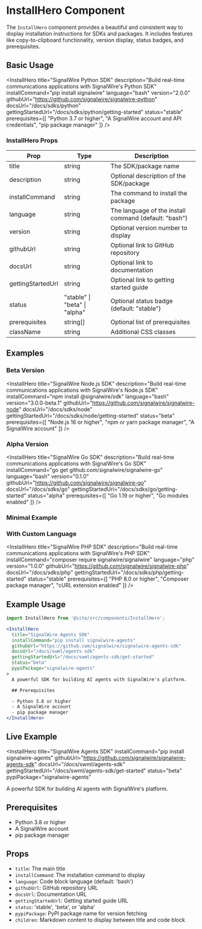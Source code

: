 # InstallHero Component


The `InstallHero` component provides a beautiful and consistent way to display installation instructions for SDKs and packages. It includes features like copy-to-clipboard functionality, version display, status badges, and prerequisites.

## Basic Usage

<InstallHero
  title="SignalWire Python SDK"
  description="Build real-time communications applications with SignalWire's Python SDK"
  installCommand="pip install signalwire"
  language="bash"
  version="2.0.0"
  githubUrl="https://github.com/signalwire/signalwire-python"
  docsUrl="/docs/sdks/python"
  gettingStartedUrl="/docs/sdks/python/getting-started"
  status="stable"
  prerequisites={[
    "Python 3.7 or higher",
    "A SignalWire account and API credentials",
    "pip package manager"
  ]}
/>

### InstallHero Props

| Prop | Type | Description |
|------|------|-------------|
| title | string | The SDK/package name |
| description | string | Optional description of the SDK/package |
| installCommand | string | The command to install the package |
| language | string | The language of the install command (default: "bash") |
| version | string | Optional version number to display |
| githubUrl | string | Optional link to GitHub repository |
| docsUrl | string | Optional link to documentation |
| gettingStartedUrl | string | Optional link to getting started guide |
| status | "stable" \| "beta" \| "alpha" | Optional status badge (default: "stable") |
| prerequisites | string[] | Optional list of prerequisites |
| className | string | Additional CSS classes |

## Examples

### Beta Version

<InstallHero
  title="SignalWire Node.js SDK"
  description="Build real-time communications applications with SignalWire's Node.js SDK"
  installCommand="npm install @signalwire/sdk"
  language="bash"
  version="3.0.0-beta.1"
  githubUrl="https://github.com/signalwire/signalwire-node"
  docsUrl="/docs/sdks/node"
  gettingStartedUrl="/docs/sdks/node/getting-started"
  status="beta"
  prerequisites={[
    "Node.js 16 or higher",
    "npm or yarn package manager",
    "A SignalWire account"
  ]}
/>

### Alpha Version

<InstallHero
  title="SignalWire Go SDK"
  description="Build real-time communications applications with SignalWire's Go SDK"
  installCommand="go get github.com/signalwire/signalwire-go"
  language="bash"
  version="0.1.0"
  githubUrl="https://github.com/signalwire/signalwire-go"
  docsUrl="/docs/sdks/go"
  gettingStartedUrl="/docs/sdks/go/getting-started"
  status="alpha"
  prerequisites={[
    "Go 1.19 or higher",
    "Go modules enabled"
  ]}
/>

### Minimal Example

<InstallHero
  title="SignalWire Ruby SDK"
  installCommand="gem install signalwire"
  language="bash"
/>

### With Custom Language

<InstallHero
  title="SignalWire PHP SDK"
  description="Build real-time communications applications with SignalWire's PHP SDK"
  installCommand="composer require signalwire/signalwire"
  language="php"
  version="1.0.0"
  githubUrl="https://github.com/signalwire/signalwire-php"
  docsUrl="/docs/sdks/php"
  gettingStartedUrl="/docs/sdks/php/getting-started"
  status="stable"
  prerequisites={[
    "PHP 8.0 or higher",
    "Composer package manager",
    "cURL extension enabled"
  ]}
/>

## Example Usage

```jsx
import InstallHero from '@site/src/components/InstallHero';

<InstallHero
  title="SignalWire Agents SDK"
  installCommand="pip install signalwire-agents"
  githubUrl="https://github.com/signalwire/signalwire-agents-sdk"
  docsUrl="/docs/swml/agents-sdk"
  gettingStartedUrl="/docs/swml/agents-sdk/get-started"
  status="beta"
  pypiPackage="signalwire-agents"
>
  A powerful SDK for building AI agents with SignalWire's platform.

  ## Prerequisites

  - Python 3.8 or higher
  - A SignalWire account
  - pip package manager
</InstallHero>
```

## Live Example

<InstallHero
  title="SignalWire Agents SDK"
  installCommand="pip install signalwire-agents"
  githubUrl="https://github.com/signalwire/signalwire-agents-sdk"
  docsUrl="/docs/swml/agents-sdk"
  gettingStartedUrl="/docs/swml/agents-sdk/get-started"
  status="beta"
  pypiPackage="signalwire-agents"
>
  A powerful SDK for building AI agents with SignalWire's platform.

  ## Prerequisites

  - Python 3.8 or higher
  - A SignalWire account
  - pip package manager
</InstallHero>

## Props

- `title`: The main title
- `installCommand`: The installation command to display
- `language`: Code block language (default: 'bash')
- `githubUrl`: GitHub repository URL
- `docsUrl`: Documentation URL
- `gettingStartedUrl`: Getting started guide URL
- `status`: 'stable', 'beta', or 'alpha'
- `pypiPackage`: PyPI package name for version fetching
- `children`: Markdown content to display between title and code block 